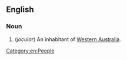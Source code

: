 ==English==

===Noun===
{{en-noun}}

# {{Australia}} (''jocular'') An inhabitant of [[Western Australia]].
[[Category:en:People]]